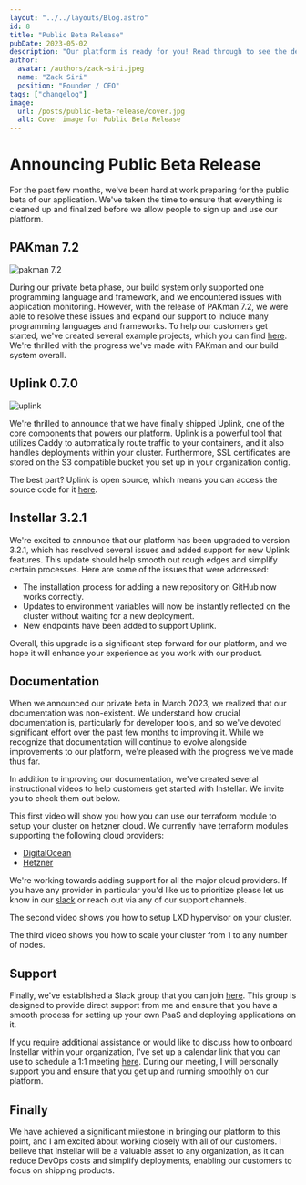 ```yaml
---
layout: "../../layouts/Blog.astro"
id: 8
title: "Public Beta Release"
pubDate: 2023-05-02
description: "Our platform is ready for you! Read through to see the developments and accomplishments in the past few months."
author:
  avatar: /authors/zack-siri.jpeg
  name: "Zack Siri"
  position: "Founder / CEO"
tags: ["changelog"]
image:
  url: /posts/public-beta-release/cover.jpg
  alt: Cover image for Public Beta Release
---
```


# Announcing Public Beta Release

For the past few months, we've been hard at work preparing for the public beta of our application. We've taken the time to ensure that everything is cleaned up and finalized before we allow people to sign up and use our platform.


## PAKman 7.2

![pakman 7.2](/posts/pakman-7-2-release-notes/cover.jpg)

During our private beta phase, our build system only supported one programming language and framework, and we encountered issues with application monitoring. However, with the release of PAKman 7.2, we were able to resolve these issues and expand our support to include many programming languages and frameworks. To help our customers get started, we've created several example projects, which you can find [here](/docs/getting-started/#programming-languages). We're thrilled with the progress we've made with PAKman and our build system overall.

## Uplink 0.7.0

![uplink](/posts/public-beta-release/uplink.jpg)

We're thrilled to announce that we have finally shipped Uplink, one of the core components that powers our platform. Uplink is a powerful tool that utilizes Caddy to automatically route traffic to your containers, and it also handles deployments within your cluster. Furthermore, SSL certificates are stored on the S3 compatible bucket you set up in your organization config.

The best part? Uplink is open source, which means you can access the source code for it [here](https://github.com/upmaru/uplink). 

## Instellar 3.2.1

We're excited to announce that our platform has been upgraded to version 3.2.1, which has resolved several issues and added support for new Uplink features. This update should help smooth out rough edges and simplify certain processes. Here are some of the issues that were addressed:

- The installation process for adding a new repository on GitHub now works correctly.
- Updates to environment variables will now be instantly reflected on the cluster without waiting for a new deployment.
- New endpoints have been added to support Uplink.

Overall, this upgrade is a significant step forward for our platform, and we hope it will enhance your experience as you work with our product.

## Documentation

When we announced our private beta in March 2023, we realized that our documentation was non-existent. We understand how crucial documentation is, particularly for developer tools, and so we've devoted significant effort over the past few months to improving it. While we recognize that documentation will continue to evolve alongside improvements to our platform, we're pleased with the progress we've made thus far.

In addition to improving our documentation, we've created several instructional videos to help customers get started with Instellar. We invite you to check them out below.


This first video will show you how you can use our terraform module to setup your cluster on hetzner cloud. We currently have terraform modules supporting the following cloud providers:

- [DigitalOcean](/docs/setup-a-cluster/digitalocean/)
- [Hetzner](/docs/setup-a-cluster/hetzner/)

We're working towards adding support for all the major cloud providers. If you have any provider in particular you'd like us to prioritize please let us know in our [slack](https://join.slack.com/t/upmaru/shared_invite/zt-1qncc89xi-Cwz1KiMHd19yI4IZmLcsGA) or reach out via any of our support channels.

<YouTube id="hQK6pcvJOZw" />

The second video shows you how to setup LXD hypervisor on your cluster.

<YouTube id="MMcT8XL9f1s" />

The third video shows you how to scale your cluster from 1 to any number of nodes.

<YouTube id="IGFsIjsesVI" />

## Support

Finally, we've established a Slack group that you can join [here](https://join.slack.com/t/upmaru/shared_invite/zt-1qncc89xi-Cwz1KiMHd19yI4IZmLcsGA). This group is designed to provide direct support from me and ensure that you have a smooth process for setting up your own PaaS and deploying applications on it.

If you require additional assistance or would like to discuss how to onboard Instellar within your organization, I've set up a calendar link that you can use to schedule a 1:1 meeting [here](https://cal.com/zacksiri/instellar-onboarding). During our meeting, I will personally support you and ensure that you get up and running smoothly on our platform.

## Finally

We have achieved a significant milestone in bringing our platform to this point, and I am excited about working closely with all of our customers. I believe that Instellar will be a valuable asset to any organization, as it can reduce DevOps costs and simplify deployments, enabling our customers to focus on shipping products.



